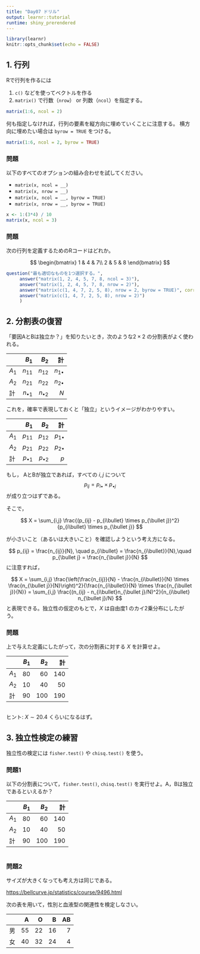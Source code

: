 ```yaml
---
title: "Day07 ドリル"
output: learnr::tutorial
runtime: shiny_prerendered
---
```


```r
library(learnr)
knitr::opts_chunk$set(echo = FALSE)
```

## 1. 行列 {#matrix}

Rで行列を作るには

1. `c()` などを使ってベクトルを作る
2. `matrix()` で行数（`nrow`） or 列数（`ncol`）を指定する。

```r
matrix(1:6, ncol = 2)
```

何も指定しなければ，行列の要素を縦方向に埋めていくことに注意する。
横方向に埋めたい場合は `byrow = TRUE` をつける。

```r
matrix(1:6, ncol = 2, byrow = TRUE)
```


### 問題

以下のすべてのオプションの組み合わせを試してください。

- `matrix(x, ncol = __)`
- `matrix(x, nrow = __)`
- `matrix(x, ncol = __, byrow = TRUE)`
- `matrix(x, nrow = __, byrow = TRUE)`

```r
x <- 1:(3*4) / 10
matrix(x, ncol = 3)
```

### 問題

次の行列を定義するためのRコードはどれか。

$$
\begin{bmatrix}
  1 & 4 & 7\\
  2 & 5 & 8
\end{bmatrix}
$$


```r
question("最も適切なものを1つ選択する。",
     answer("matrix(1, 2, 4, 5, 7, 8, ncol = 3)"),
     answer("matrix(1, 2, 4, 5, 7, 8, nrow = 2)"),
     answer("matrix(c(1, 4, 7, 2, 5, 8), nrow = 2, byrow = TRUE)", correct = TRUE),
     answer("matrix(c(1, 4, 7, 2, 5, 8), nrow = 2)")
     )
```


## 2. 分割表の復習 {#review}

「要因AとBは独立か？」を知りたいとき，次のような$2 \times 2$ の分割表がよく使われる。

<div style="width: 300px;">
|       |          $B_1$ |           $B_2$ | 計             |
|-------|---------------:|----------------:|---------------:|
| $A_1$ |       $n_{11}$ |        $n_{12}$ | $n_{1\bullet}$ |
| $A_2$ |       $n_{21}$ |        $n_{22}$ | $n_{2\bullet}$ |
| 計    |$n_{\bullet 1}$ | $n_{\bullet 2}$ | $N$            |
</div>

これを，確率で表現しておくと「独立」というイメージがわかりやすい。

<div style="width: 300px;">
|       |          $B_1$ |           $B_2$ | 計             |
|-------|---------------:|----------------:|---------------:|
| $A_1$ |       $p_{11}$ |        $p_{12}$ | $p_{1\bullet}$ |
| $A_2$ |       $p_{21}$ |        $p_{22}$ | $p_{2\bullet}$ |
| 計    |$p_{\bullet 1}$ | $p_{\bullet 2}$ | $p$            |
</div>

もし， AとBが独立であれば，すべての $i,j$ について
$$
p_{ij} = p_{i\bullet} \times p_{\bullet j}
$$
が成り立つはずである。

そこで，

$$
X = \sum_{i,j} \frac{(p_{ij} - p_{i\bullet} \times p_{\bullet j})^2}{p_{i\bullet} \times p_{\bullet j}}
$$

が小さいこと（あるいは大きいこと）を確認しようという考え方になる。


$$
p_{ij} = \frac{n_{ij}}{N}, \quad
p_{i\bullet} = \frac{n_{i\bullet}}{N},\quad
p_{\bullet j}
=  \frac{n_{\bullet j}}{N}
$$
に注意すれば，

$$
X = \sum_{i,j} \frac{\left(\frac{n_{ij}}{N} - 
\frac{n_{i\bullet}}{N} \times \frac{n_{\bullet j}}{N}\right)^2}{\frac{n_{i\bullet}}{N} \times \frac{n_{\bullet j}}{N}}
= \sum_{i,j}
\frac{(n_{ij} - n_{i\bullet}n_{\bullet j}/N)^2}{n_{i\bullet} n_{\bullet j}/N} 
$$
と表現できる。独立性の仮定のもとで，$X$ は自由度1 のカイ2乗分布にしたがう。

### 問題

上で与えた定義にしたがって，次の分割表に対する $X$ を計算せよ。

<div style="width: 300px;">
|       | $B_1$ | $B_2$ |  計 |
|-------|------:|------:|----:|
| $A_1$ |    80 |    60 | 140 |
| $A_2$ |    10 |    40 |  50 |
| 計    |    90 |   100 | 190 |
</div>


```r

```

ヒント: $X \sim 20.4$ くらいになるはず。

## 3. 独立性検定の練習 {#exercise}

独立性の検定には `fisher.test()` や `chisq.test()` を使う。

### 問題1

以下の分割表について，`fisher.test()`, `chisq.test()` を実行せよ。A，Bは独立であるといえるか？

<div style="width: 300px;">
|       | $B_1$ | $B_2$ |  計 |
|-------|------:|------:|----:|
| $A_1$ |    80 |    60 | 140 |
| $A_2$ |    10 |    40 |  50 |
| 計    |    90 |   100 | 190 |
</div>


```r

```

### 問題2

サイズが大きくなっても考え方は同じである。

<https://bellcurve.jp/statistics/course/9496.html> 

次の表を用いて，性別と血液型の関連性を検定しなさい。

<div style="width: 300px;">

|    |  A |  O |  B | AB |
|----|---:|---:|---:|---:|
| 男 | 55 | 22 | 16 | 7  |
| 女 | 40 | 32 | 24 | 4  |
</div>

```r

```



